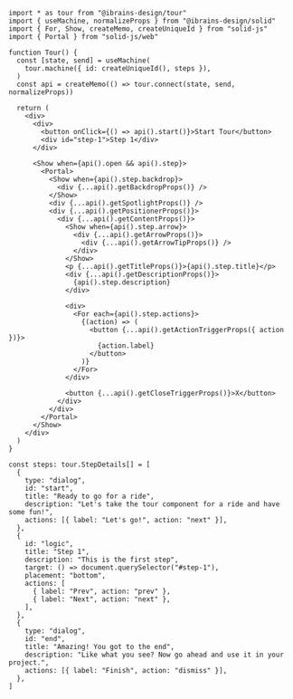 ```tsx
import * as tour from "@ibrains-design/tour"
import { useMachine, normalizeProps } from "@ibrains-design/solid"
import { For, Show, createMemo, createUniqueId } from "solid-js"
import { Portal } from "solid-js/web"

function Tour() {
  const [state, send] = useMachine(
    tour.machine({ id: createUniqueId(), steps }),
  )
  const api = createMemo(() => tour.connect(state, send, normalizeProps))

  return (
    <div>
      <div>
        <button onClick={() => api().start()}>Start Tour</button>
        <div id="step-1">Step 1</div>
      </div>

      <Show when={api().open && api().step}>
        <Portal>
          <Show when={api().step.backdrop}>
            <div {...api().getBackdropProps()} />
          </Show>
          <div {...api().getSpotlightProps()} />
          <div {...api().getPositionerProps()}>
            <div {...api().getContentProps()}>
              <Show when={api().step.arrow}>
                <div {...api().getArrowProps()}>
                  <div {...api().getArrowTipProps()} />
                </div>
              </Show>
              <p {...api().getTitleProps()}>{api().step.title}</p>
              <div {...api().getDescriptionProps()}>
                {api().step.description}
              </div>

              <div>
                <For each={api().step.actions}>
                  {(action) => (
                    <button {...api().getActionTriggerProps({ action })}>
                      {action.label}
                    </button>
                  )}
                </For>
              </div>

              <button {...api().getCloseTriggerProps()}>X</button>
            </div>
          </div>
        </Portal>
      </Show>
    </div>
  )
}

const steps: tour.StepDetails[] = [
  {
    type: "dialog",
    id: "start",
    title: "Ready to go for a ride",
    description: "Let's take the tour component for a ride and have some fun!",
    actions: [{ label: "Let's go!", action: "next" }],
  },
  {
    id: "logic",
    title: "Step 1",
    description: "This is the first step",
    target: () => document.querySelector("#step-1"),
    placement: "bottom",
    actions: [
      { label: "Prev", action: "prev" },
      { label: "Next", action: "next" },
    ],
  },
  {
    type: "dialog",
    id: "end",
    title: "Amazing! You got to the end",
    description: "Like what you see? Now go ahead and use it in your project.",
    actions: [{ label: "Finish", action: "dismiss" }],
  },
]
```

